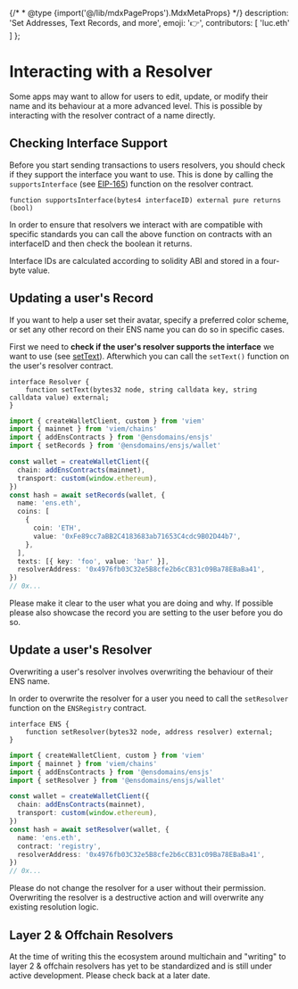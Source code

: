 
{/* * @type {import('@/lib/mdxPageProps').MdxMetaProps} */}
    description: 'Set Addresses, Text Records, and more',
    emoji: '👉',
    contributors: [
      'luc.eth'
    ]
};

# Interacting with a Resolver

Some apps may want to allow for users to edit, update, or modify their name and its behaviour at a more advanced level.
This is possible by interacting with the resolver contract of a name directly.

## Checking Interface Support

Before you start sending transactions to users resolvers, you should check if they support the interface you want to use. This is done by calling the `supportsInterface` (see [EIP-165](https://eips.ethereum.org/EIPS/eip-165)) function on the resolver contract.

```solidity
function supportsInterface(bytes4 interfaceID) external pure returns (bool)
```

In order to ensure that resolvers we interact with are compatible with specific standards you can call the above function on contracts with an interfaceID and then check the boolean it returns.

Interface IDs are calculated according to solidity ABI and stored in a four-byte value.

## Updating a user's Record

If you want to help a user set their avatar, specify a preferred color scheme, or set any other record on their ENS name you can do so in specific cases.

First we need to <b>check if the user's resolver supports the interface</b> we want to use (see [setText](/resolvers/interfaces#0x10f13a8c)).
Afterwhich you can call the `setText()` function on the user's resolver contract.

<CodeGroup title="Setting a text record">

```solidity
interface Resolver {
    function setText(bytes32 node, string calldata key, string calldata value) external;
}
```

```typescript {{ variant: "ensjs", link: "https://github.com/ensdomains/ensjs/blob/feat/viem/docs/wallet/function.setRecords.md" }}
import { createWalletClient, custom } from 'viem'
import { mainnet } from 'viem/chains'
import { addEnsContracts } from '@ensdomains/ensjs'
import { setRecords } from '@ensdomains/ensjs/wallet'

const wallet = createWalletClient({
  chain: addEnsContracts(mainnet),
  transport: custom(window.ethereum),
})
const hash = await setRecords(wallet, {
  name: 'ens.eth',
  coins: [
    {
      coin: 'ETH',
      value: '0xFe89cc7aBB2C4183683ab71653C4cdc9B02D44b7',
    },
  ],
  texts: [{ key: 'foo', value: 'bar' }],
  resolverAddress: '0x4976fb03C32e5B8cfe2b6cCB31c09Ba78EBaBa41',
})
// 0x...
```

</CodeGroup>

Please make it clear to the user what you are doing and why. If possible please also showcase the record you are setting to the user before you do so.

## Update a user's Resolver

Overwriting a user's resolver involves overwriting the behaviour of their ENS name.


In order to overwrite the resolver for a user you need to call the `setResolver` function on the `ENSRegistry` contract.

<CodeGroup title="Updating a Resolver">

```solidity
interface ENS {
    function setResolver(bytes32 node, address resolver) external;
}
```

```typescript {{ variant: "ensjs", link: "https://github.com/ensdomains/ensjs/blob/feat/viem/docs/wallet/function.setResolver.md" }}
import { createWalletClient, custom } from 'viem'
import { mainnet } from 'viem/chains'
import { addEnsContracts } from '@ensdomains/ensjs'
import { setResolver } from '@ensdomains/ensjs/wallet'

const wallet = createWalletClient({
  chain: addEnsContracts(mainnet),
  transport: custom(window.ethereum),
})
const hash = await setResolver(wallet, {
  name: 'ens.eth',
  contract: 'registry',
  resolverAddress: '0x4976fb03C32e5B8cfe2b6cCB31c09Ba78EBaBa41',
})
// 0x...
```

</CodeGroup>

Please do not change the resolver for a user without their permission. Overwriting the resolver is a destructive action and will overwrite any existing resolution logic.

## Layer 2 & Offchain Resolvers

At the time of writing this the ecosystem around multichain and "writing" to layer 2 & offchain resolvers has yet to be standardized and is still under active development.
Please check back at a later date.
